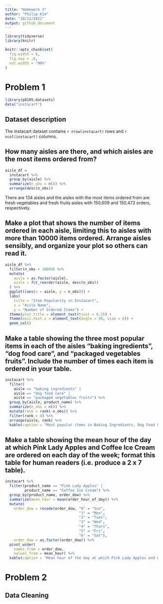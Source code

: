 ```yaml
---
title: "Homework 3"
author: "Philip Kim"
date: "10/12/2021"
output: github_document
---
```


```r
library(tidyverse)
library(knitr)

knitr::opts_chunk$set(
  fig.width = 6,
  fig.asp = .6,
  out.width = "90%"
)
```

# Problem 1

```r
library(p8105.datasets)
data("instacart")
```

## Dataset description

The instacart dataset contains `r nrow(instacart)` rows and `r ncol(instacart)` columns. 

## How many aisles are there, and which aisles are the most items ordered from?

```r
aisle_df = 
  instacart %>% 
  group_by(aisle) %>% 
  summarize(n_obs = n()) %>% 
  arrange(desc(n_obs))
```

There are 134 aisles and the aisles with the most items ordered from are fresh vegetables and fresh fruits aisles with 150,609 and 150,473 orders, respectively.

## Make a plot that shows the number of items ordered in each aisle, limiting this to aisles with more than 10000 items ordered. Arrange aisles sensibly, and organize your plot so others can read it.

```r
aisle_df %>% 
  filter(n_obs > 10000) %>% 
  mutate(
    aisle = as.factor(aisle),
    aisle = fct_reorder(aisle, desc(n_obs))
  ) %>% 
  ggplot((aes(x = aisle, y = n_obs))) + 
  labs(
    title = "Item Popularity in Instacart",
    x = "Aisle Name",
    y = "Number of Ordered Items") + 
  theme(plot.title = element_text(hjust = 0.5)) +
  theme(axis.text.x = element_text(angle = 90, size = 6)) +
  geom_col()
```


## Make a table showing the three most popular items in each of the aisles “baking ingredients”, “dog food care”, and “packaged vegetables fruits”. Include the number of times each item is ordered in your table.

```r
instacart %>% 
  filter(
    aisle == "baking ingredients" | 
    aisle == "dog food care" | 
    aisle == "packaged vegetables fruits") %>% 
  group_by(aisle, product_name) %>% 
  summarize(n_obs = n()) %>% 
  mutate(rank = rank(-n_obs)) %>% 
  filter(rank < 4) %>% 
  arrange(aisle, rank) %>% 
  kable(caption = "Most popular items in Baking Ingredients, Dog Food Care, and Packaged Vegetables Fruits")
```


## Make a table showing the mean hour of the day at which Pink Lady Apples and Coffee Ice Cream are ordered on each day of the week; format this table for human readers (i.e. produce a 2 x 7 table).

```r
instacart %>% 
  filter(product_name == "Pink Lady Apples" |
         product_name == "Coffee Ice Cream") %>% 
  group_by(product_name, order_dow) %>% 
  summarize(mean_hour = mean(order_hour_of_day)) %>% 
  mutate(
    order_dow = recode(order_dow, "0" = "Sun",
                                  "1" = "Mon",
                                  "2" = "Tues",
                                  "3" = "Wed",
                                  "4" = "Thurs",
                                  "5" = "Fri",
                                  "6" = "Sat"),
    order_dow = as.factor(order_dow)) %>% 
  pivot_wider(
    names_from = order_dow,
    values_from = mean_hour) %>% 
  kable(caption = "Mean hour of the day at which Pink Lady Apples and Coffee Ice Cream are ordered on each day of the week")
```


# Problem 2

## Data Cleaning

```r

```


